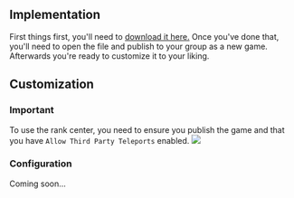 ## Implementation
First things first, you'll need to [download it here.](https://vibez.dev/) Once you've done that, you'll need to open the file and publish to your group as a new game. Afterwards you're ready to customize it to your liking.

## Customization
### Important
To use the rank center, you need to ensure you publish the game and that you have `Allow Third Party Teleports` enabled.
<img src="/VibezAPI/allowThirdPartyTeleports.png"></img>

### Configuration
Coming soon...